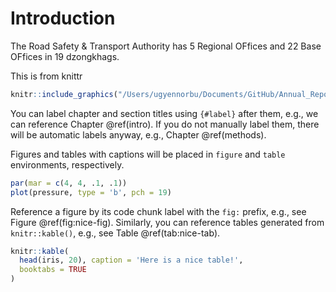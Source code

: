 # Introduction {#intro}

The Road Safety & Transport Authority has 5 Regional OFfices and 22 Base OFfices in 19 dzongkhags.


This is from knittr
```r
knitr::include_graphics("/Users/ugyennorbu/Documents/GitHub/Annual_Report_2020/data/RSTA_org.png")
```



You can label chapter and section titles using `{#label}` after them, e.g., we can reference Chapter \@ref(intro). If you do not manually label them, there will be automatic labels anyway, e.g., Chapter \@ref(methods).

Figures and tables with captions will be placed in `figure` and `table` environments, respectively.

```r
par(mar = c(4, 4, .1, .1))
plot(pressure, type = 'b', pch = 19)
```

Reference a figure by its code chunk label with the `fig:` prefix, e.g., see Figure \@ref(fig:nice-fig). Similarly, you can reference tables generated from `knitr::kable()`, e.g., see Table \@ref(tab:nice-tab).

```r
knitr::kable(
  head(iris, 20), caption = 'Here is a nice table!',
  booktabs = TRUE
)
```

